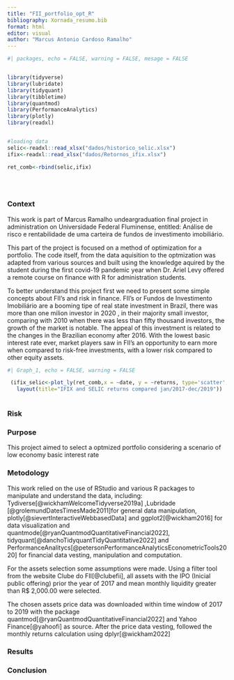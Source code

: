 ```yaml
---
title: "FII_portfolio_opt_R"
bibliography: Xornada_resumo.bib
format: html
editor: visual
author: "Marcus Antonio Cardoso Ramalho"
---
```


```r
#| packages, echo = FALSE, warning = FALSE, mesage = FALSE


library(tidyverse)
library(lubridate)
library(tidyquant)
library(tibbletime)
library(quantmod)
library(PerformanceAnalytics)
library(plotly)
library(readxl)


#loading data
selic<-readxl::read_xlsx("dados/historico_selic.xlsx")
ifix<-readxl::read_xlsx("dados/Retornos_ifix.xlsx")

ret_comb<-rbind(selic,ifix)
  

 


```

### Context

This work is part of Marcus Ramalho undeargraduation final project in administration on Universidade Federal Fluminense, entitled: Análise de risco e rentabilidade de uma carteira de fundos de investimento imobiliário.

This part of the project is focused on a method of optimization for a portfolio. The code itself, from the data aquisition to the optmization was adapted from various sources and built using the knowledge aquired by the student during the first covid-19 pandemic year when Dr. Ariel Levy offered a remote course on finance with R for administration students.

To better understand this project first we need to present some simple concepts about FII's and risk in finance. FII's or Fundos de Investimento Imobiliário are a booming tipe of real state investment in Brazil, there was more than one milion investor in 2020 , in their majority small investor, comparing with 2010 when there was less than fifty thousand investors, the growth of the market is notable. The appeal of this investment is related to the changes in the Brazilian economy after 2016. With the lowest basic interest rate ever, market players saw in FII's an opportunity to earn more when compared to risk-free investments, with a lower risk compared to other equity assets.

```r
#| Graph_1, echo = FALSE, warning = FALSE

 (ifix_selic<-plot_ly(ret_comb,x = ~date, y = ~returns, type='scatter',mode='lines', color = ~asset) %>% 
   layout(title="IFIX and SELIC returns compared jan/2017-dec/2019"))
  
```

### Risk

### Purpose

This project aimed to select a optmized portfolio considering a scenario of low economy basic interest rate

### Metodology

This work relied on the use of RStudio and various R packages to manipulate and understand the data, including: Tydiverse[@wickhamWelcomeTidyverse2019a] ,Lubridade [@grolemundDatesTimesMade2011]for general data manipulation, plotly[@sievertInteractiveWebbasedData] and ggplot2[@wickham2016] for data visualization and quantmode[@ryanQuantmodQuantitativeFinancial2022], tidyquant[@danchoTidyquantTidyQuantitative2022] and PerformanceAnalitycs[@petersonPerformanceAnalyticsEconometricTools2020] for financial data vesting, manipulation and computation.

For the assets selection some assumptions were made. Using a filter tool from the website Clube do FII[@clubefii], all assets with the IPO (Inicial public offering) prior the year of 2017 and mean monthly liquidity greater than R\$ 2,000.00 were selected.

The chosen assets price data was downloaded within time window of 2017 to 2019 with the package quantmod[@ryanQuantmodQuantitativeFinancial2022] and Yahoo Finance[@yahoofi] as source. After the price data vesting, followed the monthly returns calculation using dplyr[@wickham2022]

### Results

### Conclusion
